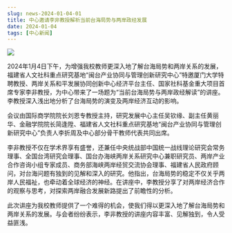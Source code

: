 ```yaml
---
slug: news-2024-01-04-01
title: 中心邀请李非教授解析当前台海局势与两岸政经发展
date: 2024-01-04
tags: [中心新闻]
---
```


![](https://fjticmirc-news-img-1373554746.cos.ap-nanjing.myqcloud.com/news/2024-01-04-01.jpg)

<!-- 在此粘贴正文（可直接从 Word 粘贴，建议适当加小标题/加粗，并使用 /img/news/ 路径插图） -->

2024年1月4日下午，为增强我校教师更深入地了解台海局势和两岸关系的发展，福建省人文社科重点研究基地“闽台产业协同与管理创新研究中心”特邀厦门大学特聘教授、两岸关系和平发展协同创新中心经济平台主任、国家社科基金重大项目首席专家李非教授，为中心带来了一场题为“当前台海局势与两岸政经解读”的讲座。李教授深入浅出地分析了台海局势的演变及两岸经济互动的影响。

会议由国际商学院院长刘恩专教授主持，研究发展中心主任吴钦缘、副主任黄丽华、金融学院院长简逢陞、福建省人文社科重点研究基地“闽台产业协同与管理创新研究中心”负责人李折周及中心部分骨干教师代表共同出席。

李非教授不仅在学术界享有盛誉，还兼任中央统战部中国统一战线理论研究会常务理事、全国台湾研究会理事、国台办海峡两岸关系研究中心兼职研究员、两岸产业合作咨询小组专家成员、商务部海峡两岸经贸交流协会理事、福建省人民政府顾问，对台海问题有独到的见解和深入的研究。他指出，台海局势的稳定不仅关乎两岸人民福祉，也牵动着全球经济的神经。在讲座中，李教授分享了对两岸经济合作的观察与思考，对探索两岸融合发展新路提出了前瞻性的分析。

此次讲座为我校教师提供了一个难得的机会，使我们得以更深入地了解台海局势和两岸关系的发展。与会者纷纷表示，李非教授的讲座内容丰富、见解独到，令人受益匪浅。
